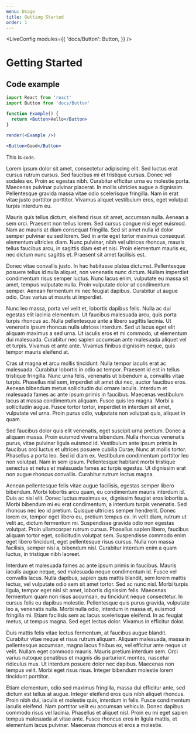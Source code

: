 ```yaml
---
menu: Usage
title: Getting Started
order: 1
---
```



<LiveConfig
  modules={{
    'docs/Button': Button,
  }}
/>

# Getting Started

## Code example

```jsx live noInline
import React from 'react'
import Button from 'docs/Button'

function Example() {
  return <Button>Hello</Button>
}

render(<Example />)
```

```jsx
<Button>Good</Button>
```

This is `code`.

Lorem ipsum dolor sit amet, consectetur adipiscing elit. Sed luctus erat cursus rutrum cursus. Sed faucibus mi et tristique cursus. Donec vel sodales ex. Proin ac egestas nibh. Curabitur efficitur urna eu molestie porta. Maecenas pulvinar pulvinar placerat. In mollis ultricies augue a dignissim. Pellentesque gravida massa vitae odio scelerisque fringilla. Nam in erat vitae justo porttitor porttitor. Vivamus aliquet vestibulum eros, eget volutpat turpis interdum eu.

Mauris quis tellus dictum, eleifend risus sit amet, accumsan nulla. Aenean a sem orci. Praesent non tellus lorem. Sed cursus congue nisi eget euismod. Nam ac mauris at diam consequat fringilla. Sed sit amet nulla id dolor semper pulvinar eu sed lorem. Sed in ante eget tortor maximus consequat elementum ultricies diam. Nunc pulvinar, nibh vel ultrices rhoncus, mauris tellus faucibus arcu, in sagittis diam est et nisi. Proin elementum mauris ex, nec dictum nunc sagittis et. Praesent sit amet facilisis est.

Donec vitae convallis justo. In hac habitasse platea dictumst. Pellentesque posuere tellus id nulla aliquet, non venenatis nunc dictum. Nullam imperdiet condimentum risus semper luctus. Nunc lacus enim, vulputate eu massa sit amet, tempus vulputate nulla. Proin vulputate dolor ut condimentum semper. Aenean fermentum mi nec feugiat dapibus. Curabitur ut augue odio. Cras varius ut mauris ut imperdiet.

Nunc leo massa, porta vel velit et, lobortis dapibus felis. Nulla ac dui egestas elit lacinia elementum. Ut faucibus malesuada arcu, quis porta turpis rhoncus ac. Nulla pellentesque ante a libero sagittis lacinia. Ut venenatis ipsum rhoncus nulla ultrices interdum. Sed ut lacus eget elit aliquam maximus a sed urna. Ut iaculis eros et mi commodo, ut elementum dui malesuada. Curabitur nec sapien accumsan ante malesuada aliquet vel et turpis. Vivamus et ante ante. Vivamus finibus dignissim neque, quis tempor mauris eleifend at.

Cras ut magna et arcu mollis tincidunt. Nulla tempor iaculis erat ac malesuada. Curabitur lobortis in odio ac tempor. Praesent id est in tellus tristique fringilla. Nunc urna felis, venenatis ut bibendum a, convallis vitae turpis. Phasellus nisl sem, imperdiet sit amet dui nec, auctor faucibus eros. Aenean bibendum metus sollicitudin dui ornare iaculis. Interdum et malesuada fames ac ante ipsum primis in faucibus. Maecenas vestibulum lacus at massa condimentum aliquam. Fusce quis leo magna. Morbi a sollicitudin augue. Fusce tortor tortor, imperdiet in interdum sit amet, vulputate vel urna. Proin purus odio, vulputate non volutpat quis, aliquet in quam.

Sed faucibus dolor quis elit venenatis, eget suscipit urna pretium. Donec a aliquam massa. Proin euismod viverra bibendum. Nulla rhoncus venenatis purus, vitae pulvinar ligula euismod id. Vestibulum ante ipsum primis in faucibus orci luctus et ultrices posuere cubilia Curae; Nunc at mollis tortor. Phasellus a porta leo. Sed id diam ex. Vestibulum condimentum porttitor leo non volutpat. Nam in sem ipsum. Pellentesque habitant morbi tristique senectus et netus et malesuada fames ac turpis egestas. Ut dignissim erat non augue rhoncus convallis. Curabitur rutrum lectus magna.

Aenean pellentesque felis vitae augue facilisis, egestas semper libero bibendum. Morbi lobortis arcu quam, eu condimentum mauris interdum id. Duis ac nisl elit. Donec luctus maximus ex, dignissim feugiat eros lobortis a. Morbi bibendum mi eu erat condimentum, a interdum turpis venenatis. Sed rhoncus nec leo id pretium. Quisque ultricies semper hendrerit. Donec lorem ex, tempor eget libero eu, pretium tempus ex. In velit diam, rutrum ut velit ac, dictum fermentum mi. Suspendisse gravida odio non egestas volutpat. Proin ullamcorper rutrum cursus. Phasellus sapien libero, faucibus aliquam tortor eget, sollicitudin volutpat sem. Suspendisse commodo enim eget libero tincidunt, eget pellentesque risus cursus. Nulla non massa facilisis, semper nisi a, bibendum nisl. Curabitur interdum enim a quam luctus, in tristique nibh laoreet.

Interdum et malesuada fames ac ante ipsum primis in faucibus. Mauris iaculis augue neque, sed malesuada neque condimentum id. Fusce vel convallis lacus. Nulla dapibus, sapien quis mattis blandit, sem lorem mattis lectus, vel vulputate odio sem sit amet tortor. Sed ac nunc nisl. Morbi turpis ligula, tempor eget nisl sit amet, lobortis dignissim felis. Maecenas fermentum quam non risus accumsan, eu tincidunt neque consectetur. In cursus felis eu dapibus molestie. Pellentesque quis purus gravida, vulputate leo a, venenatis nulla. Morbi nulla odio, interdum in massa et, euismod fringilla mi. Etiam facilisis sem ac lacus scelerisque eleifend. In ac feugiat metus, ut tempus magna. Sed eget lectus dolor. Vivamus in efficitur dolor.

Duis mattis felis vitae lectus fermentum, at faucibus augue blandit. Curabitur vitae neque et risus rutrum aliquam. Aliquam malesuada, massa in pellentesque accumsan, magna lacus finibus ex, vel efficitur ante neque ut velit. Nullam eget commodo mauris. Mauris pretium interdum sem. Orci varius natoque penatibus et magnis dis parturient montes, nascetur ridiculus mus. Ut interdum posuere dolor nec dapibus. Maecenas non tempus velit. Morbi eget risus risus. Integer bibendum molestie lorem tincidunt porttitor.

Etiam elementum, odio sed maximus fringilla, massa dui efficitur ante, sed dictum est tellus at augue. Integer eleifend eros quis nibh aliquet rhoncus. Proin nibh dui, iaculis et molestie quis, interdum in felis. Fusce condimentum iaculis eleifend. Nam porttitor velit eu accumsan vehicula. Donec dapibus commodo risus vel lacinia. Phasellus et aliquet nisl. Proin eu mi eget sapien tempus malesuada at vitae ante. Fusce rhoncus eros in ligula mattis, et elementum lacus pulvinar. Maecenas rhoncus et eros a molestie.

